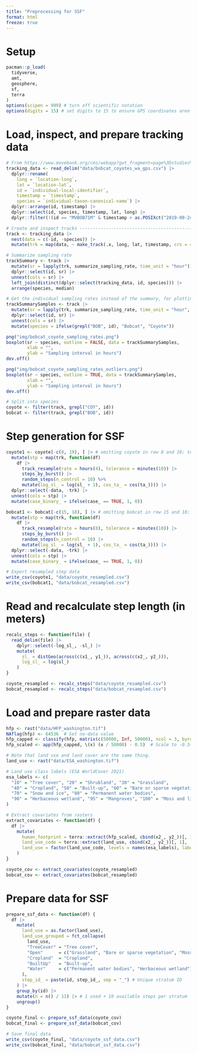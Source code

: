 ```yaml
---
title: "Preprocessing for SSF"
format: html
freeze: true
---
```


# Setup
```r
pacman::p_load(
  tidyverse,
  amt,
  geosphere,
  sf,
  terra
)
options(scipen = 999) # turn off scientific notation
options(digits = 15) # set digits to 15 to ensure GPS coordinates aren't truncated
```

# Load, inspect, and prepare tracking data
```r
# From https://www.movebank.org/cms/webapp?gwt_fragment=page%3Dstudies%2Cpath%3Dstudy2636372210
tracking_data <- read_delim("data/bobcat_coyotes_wa_gps.csv") |> 
  dplyr::rename(
    long = `location-long`, 
    lat = `location-lat`,
    id = `individual-local-identifier`,
    timestamp = `timestamp`,
    species = `individual-taxon-canonical-name`) |> 
  dplyr::arrange(id, timestamp) |> 
  dplyr::select(id, species, timestamp, lat, long) |> 
  dplyr::filter(!(id == "MVBOB71M" & timestamp > as.POSIXct("2019-09-24 00:00:00")))

# Create and inspect tracks ---------------------------------------------------
track <- tracking_data |>
  nest(data = c(-id, -species)) |>
  mutate(trk = map(data, ~ make_track(.x, long, lat, timestamp, crs = 4326)))

# Summarize sampling rate
trackSummary <- track |> 
  mutate(sr = lapply(trk, summarize_sampling_rate, time_unit = "hour")) |> 
  dplyr::select(id, sr) |> 
  unnest(cols = sr) |>
  left_join(distinct(dplyr::select(tracking_data, id, species))) |>
  arrange(species, median)

# Get the individual sampling rates instead of the summary, for plotting.
trackSummarySamples <- track |>
  mutate(sr = lapply(trk, summarize_sampling_rate, time_unit = "hour", summarize = FALSE)) |>
  dplyr::select(id, sr) |>
  unnest(cols = sr) |>
  mutate(species = ifelse(grepl("BOB", id), "Bobcat", "Coyote"))

png("img/bobcat_coyote_sampling_rates.png")
boxplot(sr ~ species, outline = FALSE, data = trackSummarySamples, 
        xlab = "", 
        ylab = "Sampling interval in hours")
dev.off()

png("img/bobcat_coyote_sampling_rates_outliers.png")
boxplot(sr ~ species, outline = TRUE, data = trackSummarySamples, 
        xlab = "", 
        ylab = "Sampling interval in hours")
dev.off()

# Split into species
coyote <- filter(track, grepl("COY", id))
bobcat <- filter(track, grepl("BOB", id))
```

# Step generation for SSF
```r
coyote1 <- coyote[-c(8, 19), ] |> # omitting coyote in row 8 and 19; too few consecutive data points - causing function to fail
  mutate(stp = map(trk, function(df)
    df |> 
      track_resample(rate = hours(4), tolerance = minutes(10)) |> 
      steps_by_burst() |> 
      random_steps(n_control = 10) %>% 
      mutate(log_sl_ = log(sl_ + 1), cos_ta_ = cos(ta_)))) |> 
  dplyr::select(-data, -trk) |> 
  unnest(cols = stp) |> 
  mutate(case_binary_ = ifelse(case_ == TRUE, 1, 0))

bobcat1 <- bobcat[-c(15, 18), ] |> # omitting bobcat in row 15 and 18; too few consecutive data points - causing function to fail
  mutate(stp = map(trk, function(df)
    df |> 
      track_resample(rate = hours(8), tolerance = minutes(10)) |> 
      steps_by_burst() |>  
      random_steps(n_control = 10) |> 
      mutate(log_sl_ = log(sl_ + 1), cos_ta_ = cos(ta_)))) |> 
  dplyr::select(-data, -trk) |> 
  unnest(cols = stp) |> 
  mutate(case_binary_ = ifelse(case_ == TRUE, 1, 0))

# Export resampled step data
write_csv(coyote1, "data/coyote_resampled.csv")
write_csv(bobcat1, "data/bobcat_resampled.csv")
```

# Read and recalculate step length (in meters)
```r
recalc_steps <- function(file) {
  read_delim(file) |>
    dplyr::select(-log_sl_, -sl_) |>
    mutate(
      sl_ = distGeo(across(c(x1_, y1_)), across(c(x2_, y2_))),
      log_sl_ = log(sl_)
    )
}

coyote_resampled <- recalc_steps("data/coyote_resampled.csv")
bobcat_resampled <- recalc_steps("data/bobcat_resampled.csv")
```

# Load and prepare raster data
```r
hfp <- rast("data/HFP_washington.tif")
NAflag(hfp) <- 64536  # Set no-data value
hfp_capped <- classify(hfp, matrix(c(50000, Inf, 50000), ncol = 3, byrow = TRUE)) # Cap at 50k
hfp_scaled <- app(hfp_capped, \(x) (x / 50000) - 0.5)  # Scale to -0.5–0.5

# Note that land use and land cover are the same thing.
land_use <- rast("data/ESA_washington.tif")

# Land use class labels (ESA WorldCover 2021)
esa_labels <- c(
  "10" = "Tree cover", "20" = "Shrubland", "30" = "Grassland",
  "40" = "Cropland", "50" = "Built-up", "60" = "Bare or sparse vegetation",
  "70" = "Snow and ice", "80" = "Permanent water bodies",
  "90" = "Herbaceous wetland", "95" = "Mangroves", "100" = "Moss and lichen"
)

# Extract covariates from rasters
extract_covariates <- function(df) {
  df |>
    mutate(
      human_footprint = terra::extract(hfp_scaled, cbind(x2_, y2_))[, 1],
      land_use_code = terra::extract(land_use, cbind(x2_, y2_))[, 1],
      land_use = factor(land_use_code, levels = names(esa_labels), labels = esa_labels)
    )
}

coyote_cov <- extract_covariates(coyote_resampled)
bobcat_cov <- extract_covariates(bobcat_resampled)
```

# Prepare data for SSF
```r
prepare_ssf_data <- function(df) {
  df |>
    mutate(
      land_use = as.factor(land_use),
      land_use_grouped = fct_collapse(
        land_use,
        "TreeCover" = "Tree cover",
        "Open"      = c("Grassland", "Bare or sparse vegetation", "Moss and lichen"),
        "Cropland"  = "Cropland",
        "BuiltUp"   = "Built-up",
        "Water"     = c("Permanent water bodies", "Herbaceous wetland")
      ),
      step_id_ = paste(id, step_id_, sep = "_") # Unique stratum ID
    ) |>
    group_by(id) |>
    mutate(n = n() / 11) |> # 1 used + 10 available steps per stratum
    ungroup()
}

coyote_final <- prepare_ssf_data(coyote_cov)
bobcat_final <- prepare_ssf_data(bobcat_cov)

# Save final data
write_csv(coyote_final, "data/coyote_ssf_data.csv")
write_csv(bobcat_final, "data/bobcat_ssf_data.csv")
```
